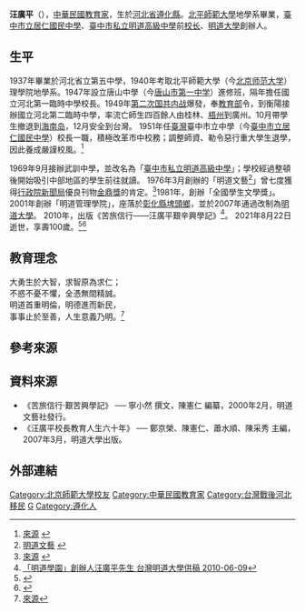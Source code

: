 {{Infobox Officeholder
| name = 汪廣平
| image name = 汪廣平.jpg
| caption = 任職臺中市立第一中學校長時期
| date of birth = 1921年3月24日
| place of birth = {{ROC-1912|直隸省}}[[遵化縣|遵化縣]]
| date of death = {{death date and age|2021|8|22|1921|3|24}}
| place of death = {{TWN}}[[臺中市|臺中市]]
| nationality = {{ROC}}
| spouse = 汪楊豐
| children = 兒：汪大永、汪大久<br/>女：汪荷清、汪竹清
| education = 北平師範大學地學系
| phfs = }}
'''汪廣平'''（{{bd|1921年|3月24日|2021年|8月22日|catIdx=Wang}}），[[中華民國|中華民國]][[教育家|教育家]]，生於[[河北省_(中華民國)|河北省]][[遵化市|遵化縣]]。[[北京师范大学|北平師範大學]]地學系畢業，[[臺中市立居仁國民中學|臺中市立居仁國民中學]]、[[臺中市私立明道高級中學|臺中市私立明道高級中學]]前[[校长|校长]]、[[明道大學|明道大學]]創辦人。

==生平==
1937年畢業於河北省立第五中學，1940年考取北平師範大學（今[[北京师范大学|北京师范大学]]）理學院地學系。1947年設立唐山中學（今[[唐山市第一中学|唐山市第一中学]]）進修班，隔年擔任國立河北第一臨時中學校長。1949年[[第二次国共内战|第二次国共内战]]爆發，奉[[中華民國教育部|教育部]]令，到衡陽接辦國立河北第二臨時中學，率流亡師生四百餘人由桂林、[[梧州市|梧州]]到廣州。10月帶學生撤退到[[海南岛|海南岛]]，12月安全到台灣。
1951年任[[臺灣|臺灣]]臺中市立中學（今[[臺中市立居仁國民中學|臺中市立居仁國民中學]]）校長一職，積極改革市中校務；調整師資、勒令惡行重大學生退學，因此養成嚴謹校風。<ref>[http://www.cjjh.tc.edu.tw/cj01/01001.htm 來源] {{webarchive|url=https://web.archive.org/web/20070926231820/http://www.cjjh.tc.edu.tw/cj01/01001.htm |date=2007-09-26 }}</ref>

1969年9月接辦武訓中學，並改名為「[[臺中市私立明道高級中學|臺中市私立明道高級中學]]」；學校經過整頓後開始吸引中部地區的學生前往就讀。
1976年3月創辦的「明道文藝<ref>[http://www.mingdao.edu.tw/culart/ 明道文藝] {{Wayback|url=http://www.mingdao.edu.tw/culart/ |date=20120408170552 }}</ref>」曾七度獲得[[行政院新聞局|行政院新聞局]]優良刊物[[金鼎獎|金鼎獎]]的肯定。<ref>[http://www.mingdao.edu.tw/culart/award94.htm 來源] {{Wayback|url=http://www.mingdao.edu.tw/culart/award94.htm |date=20160305002700 }}</ref>1981年，創辦「全國學生文學獎」。
2001年創辦「明道管理學院」，座落於[[彰化縣|彰化縣]][[埤頭鄉|埤頭鄉]]，並於2007年通過改制為[[明道大學|明道大學]]。
2010年，出版《苦旅信行——汪廣平艱辛興學記》<ref>[http://www.anxue.net/zhongwen/daxue/xuelin/2010/0609/129104.html 「明道學園」創辦人汪廣平先生 台灣明道大學供稿 2010-06-09]{{dead link|date=2018年3月 |bot=InternetArchiveBot |fix-attempted=yes }}</ref>。
2021年8月22日逝世，享壽100歲。<ref>{{cite news|author1=何宗翰|title=明道中學創辦人汪廣平過世 享嵩壽百歲|url=https://news.ltn.com.tw/news/life/breakingnews/3648699|work=自由時報|date=2021-08-25|accessdate=2021-08-25|archive-date=2021-08-25|archive-url=https://web.archive.org/web/20210825064127/https://news.ltn.com.tw/news/life/breakingnews/3648699|dead-url=no}}</ref><ref>{{cite news|author1=黃寅|title=明道中學創辦人汪廣平去世 享壽百歲 師生故舊哀思|url=https://udn.com/news/story/6885/5694790|work=聯合新聞網|date=2021-08-25|accessdate=2021-08-25|archive-date=2021-08-25|archive-url=https://web.archive.org/web/20210825065702/https://udn.com/news/story/6885/5694790|dead-url=no}}</ref>

==教育理念==
大勇生於大智，求智原為求仁；<br>不惑不憂不懼，全憑無間精誠。<br>明道首重明倫，明德進而新民，<br>事事止於至善，人生意義乃明。<ref>[https://web.archive.org/web/20070629165639/http://www.mdu.edu.tw/news/2007/070324_8/ 來源]</ref>

==參考來源==
{{reflist|2}}

==資料來源==
{{refbegin}}
* 《苦旅信行‧艱苦興學記》 ── 寧小然 撰文，陳憲仁 編纂，2000年2月，明道文藝社發行。
* 《汪廣平校長教育人生六十年》 ── 鄭京榮、陳憲仁、蕭水順、陳采秀 主編，2007年3月，明道大學出版。
{{refend}}

==外部連結==

{{authority control}}
{{DEFAULTSORT:W}}
[[Category:北京師範大學校友|Category:北京師範大學校友]]
[[Category:中華民國教育家|Category:中華民國教育家]]
[[Category:台灣戰後河北移民|Category:台灣戰後河北移民]]
[[Category:汪姓|G]]
[[Category:遵化人|Category:遵化人]]